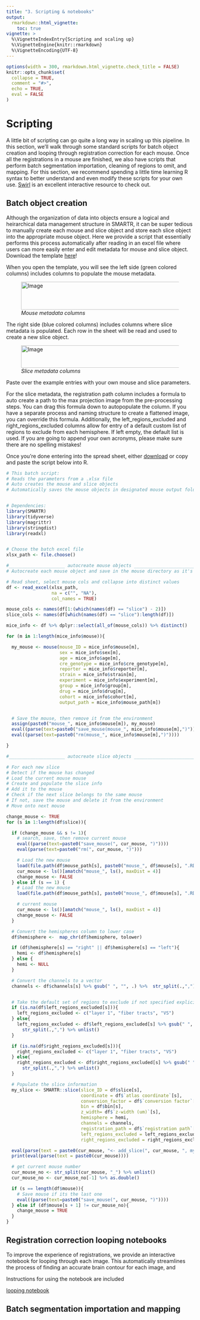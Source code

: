 ```yaml
---
title: "3. Scripting & notebooks"
output: 
  rmarkdown::html_vignette:
    toc: true
vignette: >
  %\VignetteIndexEntry{Scripting and scaling up}
  %\VignetteEngine{knitr::rmarkdown}
  %\VignetteEncoding{UTF-8}
---
```


```r
options(width = 300, rmarkdown.html_vignette.check_title = FALSE)
knitr::opts_chunk$set(
  collapse = TRUE,
  comment = "#>",
  echo = TRUE, 
  eval = FALSE
)
```

# Scripting

A little bit of scripting can go quite a long way in scaling up this pipeline. In this section, we'll walk through some standard scripts for batch object creation and looping through registration correction for each mouse. Once all the registrations in a mouse are finished, we also have scripts that perform batch segmentation importation, cleaning of regions to omit, and mapping. For this section, we recommend spending a little time learning R syntax to better understand and even modify these scripts for your own use. [Swirl](https://swirlstats.com/) is an excellent interactive resource to check out.


## Batch object creation

Although the organization of data into objects ensure a logical and heirarchical data management structure in SMARTR, it can be super tedious to manually create each mouse and slice object and store each slice object into the appropriate mouse object. Here we provide a script that essentially performs this process automatically after reading in an excel file where users can more easily enter and edit metadata for mouse and slice object. Download the template [here](https://osf.io/zdm5w)!

When you open the template, you will see the left side (green colored columns) includes columns to populate the mouse metadata. 

<figure>
  <img src="../man/figures/mouse_batch_create_sheet.JPG" alt="Image" style="width: 650px; height: 75px;">
  <figcaption><em>Mouse metadata columns </em> </figcaption>
</figure>

The right side (blue colored columns) includes columns where slice metadata is populated. Each row in the sheet will be read and used to create a new slice object.

<figure>
  <img src="../man/figures/slice_batch_create_sheet.JPG" alt="Image" style="width: 900px; height: 60px;">
  <figcaption><em>Slice metadata columns</em> </figcaption>
</figure>

Paste over the example entries with your own mouse and slice parameters. 

For the slice metadata, the registration path column includes a formula to auto create a path to the max projection image from the pre-processing steps. You can drag this formula down to autopopulate the column. If you have a separate process and naming structure to create a flattened image, you can override this formula. Additionally, the left_regions_excluded and right_regions_excluded columns allow for entry of a default custom list of regions to exclude from each hemisphere. If left empty, the default list is used. If you are going to append your own acronyms, please make sure there are no spelling mistakes!

Once you're done entering into the spread sheet, either [download](https://osf.io/fkgw8) or copy and paste the script below into R.

```r
# This batch script:
# Reads the parameters from a .xlsx file
# Auto creates the mouse and slice objects
# Automatically saves the mouse objects in designated mouse output folder


# Dependencies:
library(SMARTR)
library(tidyverse)
library(magrittr)
library(stringdist)
library(readxl)


# Choose the batch excel file
xlsx_path <- file.choose()

#_____________________ autocreate mouse objects _______________________________
# Autocreate each mouse object and save in the mouse directory as it's output folder

# Read sheet, select mouse cols and collapse into distinct values
df <- read_excel(xlsx_path,
                 na = c("", "NA"),
                 col_names = TRUE)

mouse_cols <- names(df[1:(which(names(df) == "slice") - 2)])
slice_cols <- names(df[which(names(df) == "slice"):length(df)])

mice_info <- df %>% dplyr::select(all_of(mouse_cols)) %>% distinct()

for (m in 1:length(mice_info$mouse)){

  my_mouse <- mouse(mouse_ID = mice_info$mouse[m],
                    sex = mice_info$sex[m],
                    age = mice_info$age[m],
                    cre_genotype = mice_info$cre_genotype[m],
                    reporter = mice_info$reporter[m],
                    strain = mice_info$strain[m],
                    experiment = mice_info$experiment[m],
                    group = mice_info$group[m],
                    drug = mice_info$drug[m],
                    cohort = mice_info$cohort[m],
                    output_path = mice_info$mouse_path[m])


  # Save the mouse, then remove it from the environment
  assign(paste0("mouse_", mice_info$mouse[m]), my_mouse)
  eval((parse(text=paste0("save_mouse(mouse_", mice_info$mouse[m],")"))))
  eval((parse(text=paste0("rm(mouse_", mice_info$mouse[m],")"))))

}

#_____________________ autocreate slice objects _______________________________

# For each new slice
# Detect if the mouse has changed
# Load the current mouse mouse
# Create and populate the slice info
# Add it to the mouse
# Check if the next slice belongs to the same mouse
# If not, save the mouse and delete it from the environment
# Move onto next mouse

change_mouse <- TRUE
for (s in 1:length(df$slice)){

  if (change_mouse && s != 1){
    # search, save, then remove current mouse
    eval((parse(text=paste0("save_mouse(", cur_mouse, ")"))))
    eval(parse(text=paste0("rm(", cur_mouse, ")")))

    # Load the new mouse
    load(file.path(df$mouse_path[s], paste0("mouse_", df$mouse[s], ".RDATA")))
    cur_mouse <- ls()[amatch("mouse_", ls(), maxDist = 4)]
    change_mouse <- FALSE
  } else if (s == 1) {
    # Load the new mouse
    load(file.path(df$mouse_path[s], paste0("mouse_", df$mouse[s], ".RDATA")))

    # current mouse
    cur_mouse <- ls()[amatch("mouse_", ls(), maxDist = 4)]
    change_mouse <- FALSE
  }

  # Convert the hemispheres column to lower case
  df$hemisphere <-  map_chr(df$hemisphere, tolower)

  if (df$hemisphere[s] == "right" || df$hemisphere[s] == "left"){
    hemi <- df$hemisphere[s]
  } else {
    hemi <- NULL
  }

  # Convert the channels to a vector
  channels <- df$channels[s] %>% gsub(" ", "", .) %>%  str_split(.,",") %>% unlist()


  # Take the default set of regions to exclude if not specified explicitly in the sheet
  if (is.na(df$left_regions_excluded[s])){
    left_regions_excluded <- c("layer 1", "fiber tracts", "VS")
  } else{
    left_regions_excluded <- df$left_regions_excluded[s] %>% gsub(" ", "", .) %>%
      str_split(.,",") %>% unlist()
  }

  if (is.na(df$right_regions_excluded[s])){
    right_regions_excluded <- c("layer 1", "fiber tracts", "VS")
  } else{
    right_regions_excluded <- df$right_regions_excluded[s] %>% gsub(" ", "", .) %>%
      str_split(.,",") %>% unlist()
  }

  # Populate the slice information
  my_slice <- SMARTR::slice(slice_ID = df$slice[s],
                            coordinate = df$`atlas coordinate`[s],
                            conversion_factor = df$`conversion factor`[s],
                            bin = df$bin[s],
                            z_width= df$`z-width (um)`[s],
                            hemisphere = hemi,
                            channels = channels,
                            registration_path = df$`registration path`[s],
                            left_regions_excluded = left_regions_excluded,
                            right_regions_excluded = right_regions_excluded)

  eval(parse(text = paste0(cur_mouse, "<- add_slice(", cur_mouse, ", my_slice, replace = TRUE)")))
  print(eval(parse(text = paste0(cur_mouse))))

  # get current mouse number
  cur_mouse_no <- str_split(cur_mouse, "_") %>% unlist()
  cur_mouse_no <- cur_mouse_no[-1] %>% as.double()

  if (s == length(df$mouse)){
    # Save mouse if its the last one
    eval((parse(text=paste0("save_mouse(", cur_mouse, ")"))))
  } else if (df$mouse[s + 1] != cur_mouse_no){
    change_mouse = TRUE
  }
}
```


## Registration correction looping notebooks

To improve the experience of registrations, we provide an interactive notebook for looping through each image. This automatically streamlines the process of finding an accurate brain contour for each image, and 


Instructions for using the notebook are included 

[looping notebook](https://osf.io/uqrsc)






## Batch segmentation importation and mapping

